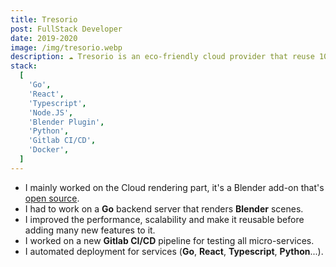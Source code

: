 ```yaml
---
title: Tresorio
post: FullStack Developer
date: 2019-2020
image: /img/tresorio.webp
description: ☁️ Tresorio is an eco-friendly cloud provider that reuse 100% of the heat generated by the servers.
stack:
  [
    'Go',
    'React',
    'Typescript',
    'Node.JS',
    'Blender Plugin',
    'Python',
    'Gitlab CI/CD',
    'Docker',
  ]
---
```


- I mainly worked on the Cloud rendering part, it's a Blender add-on that's [open source](https://github.com/Tresorio/pablo).
- I had to work on a **Go** backend server that renders **Blender** scenes.
- I improved the performance, scalability and make it reusable before adding many new features to it.
- I worked on a new **Gitlab CI/CD** pipeline for testing all micro-services.
- I automated deployment for services (**Go**, **React**, **Typescript**, **Python**...).
